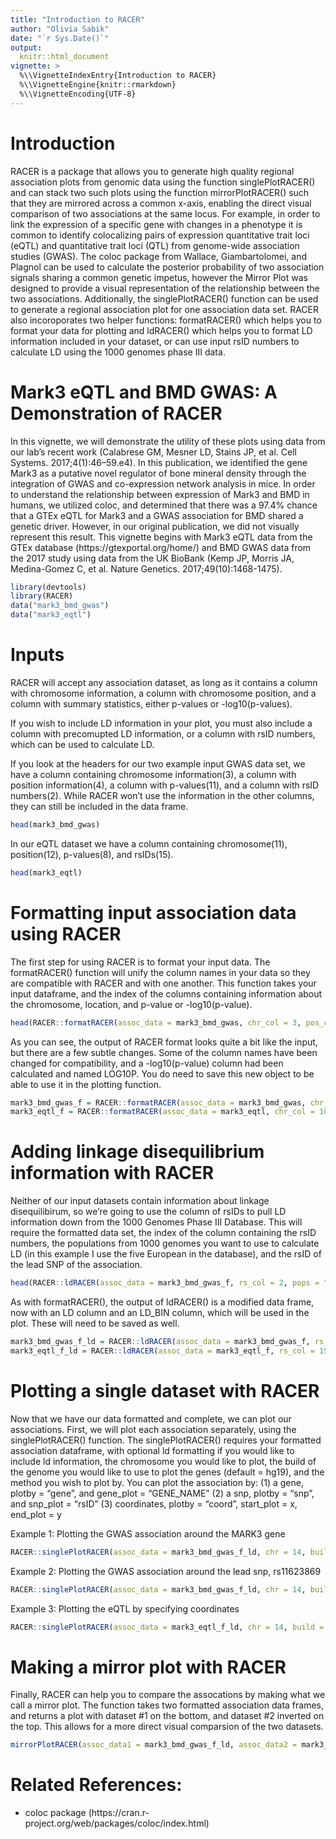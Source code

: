 ```yaml
---
title: "Introduction to RACER"
author: "Olivia Sabik"
date: "`r Sys.Date()`"
output: 
  knitr::html_document
vignette: >
  %\\VignetteIndexEntry{Introduction to RACER}
  %\\VignetteEngine{knitr::rmarkdown}
  %\\VignetteEncoding{UTF-8}
---
```


# Introduction
RACER is a package that allows you to generate high quality regional association plots from genomic data using the function singlePlotRACER() and can stack two such plots using the function mirrorPlotRACER() such that they are mirrored across a common x-axis, enabling the direct visual comparison of two associations at the same locus. For example, in order to link the expression of a specific gene with changes in a phenotype it is common to identify colocalizing pairs of expression quantitative trait loci (eQTL) and quantitative trait loci (QTL) from genome-wide association studies (GWAS). The coloc package from Wallace, Giambartolomei, and Plagnol can be used to calculate the posterior probability of two association signals sharing a common genetic impetus, however the Mirror Plot was designed to provide a visual representation of the relationship between the two associations. Additionally, the singlePlotRACER() function can be used to generate a regional association plot for one association data set. RACER also incoroporates two helper functions: formatRACER() which helps you to format your data for plotting and ldRACER() which helps you to format LD information included in your dataset, or can use input rsID numbers to calculate LD using the 1000 genomes phase III data. 

# Mark3 eQTL and BMD GWAS: A Demonstration of RACER 
In this vignette, we will demonstrate the utility of these plots using data from our lab's recent work (Calabrese GM, Mesner LD, Stains JP, et al. Cell Systems. 2017;4(1):46–59.e4). In this publication, we identified the gene Mark3 as a putative novel regulator of bone mineral density through the integration of GWAS and co-expression network analysis in mice. In order to understand the relationship between expression of Mark3 and BMD in humans, we utilized coloc, and determined that there was a 97.4% chance that a GTEx eQTL for Mark3 and a GWAS association for BMD shared a genetic driver. However, in our original publication, we did not visually represent this result. This vignette begins with Mark3 eQTL data from the GTEx database (https://gtexportal.org/home/) and BMD GWAS data from the 2017 study using data from the UK BioBank (Kemp JP, Morris JA, Medina-Gomez C, et al. Nature Genetics. 2017;49(10):1468-1475).

```r
library(devtools) 
library(RACER)
data("mark3_bmd_gwas")
data("mark3_eqtl")
```

# Inputs

RACER will accept any association dataset, as long as it contains a column with chromosome information, a column with chromosome position, and a column with summary statistics, either p-values or -log10(p-values). 

If you wish to include LD information in your plot, you must also include a column with precomupted LD information, or a column with rsID numbers, which can be used to calculate LD. 

If you look at the headers for our two example input GWAS data set, we have a column containing chromosome information(3), a column with position information(4), a column with p-values(11), and a column with rsID numbers(2). While RACER won't use the information in the other columns, they can still be included in the data frame.
```r
head(mark3_bmd_gwas)
```

In our eQTL dataset we have a column containing chromosome(11), position(12), p-values(8), and rsIDs(15). 
```r
head(mark3_eqtl)
```

# Formatting input association data using RACER

The first step for using RACER is to format your input data. The formatRACER() function will unify the column names in your data so they are compatible with RACER and with one another. This function takes your input dataframe, and the index of the columns containing information about the chromosome, location, and p-value or -log10(p-value). 

```r
head(RACER::formatRACER(assoc_data = mark3_bmd_gwas, chr_col = 3, pos_col = 4, p_col = 11))
```

As you can see, the output of RACER format looks quite a bit like the input, but there are a few subtle changes. Some of the column names have been changed for compatibility, and a -log10(p-value) column had been calculated and named LOG10P. You do need to save this new object to be able to use it in the plotting function. 

```r
mark3_bmd_gwas_f = RACER::formatRACER(assoc_data = mark3_bmd_gwas, chr_col = 3, pos_col = 4, p_col = 11)
mark3_eqtl_f = RACER::formatRACER(assoc_data = mark3_eqtl, chr_col = 10, pos_col = 11, p_col = 7)
```

# Adding linkage disequilibrium information with RACER

Neither of our input datasets contain information about linkage disequilibirum, so we're going to use the column of rsIDs to pull LD information down from the 1000 Genomes Phase III Database. This will require the formatted data set, the index of the column containing the rsID numbers, the populations from 1000 genomes you want to use to calculate LD (in this example I use the five European in the database), and the rsID of the lead SNP of the association. 

```r
head(RACER::ldRACER(assoc_data = mark3_bmd_gwas_f, rs_col = 2, pops = "EUR", lead_snp = "rs11623869"))
```

As with formatRACER(), the output of ldRACER() is a modified data frame, now with an LD column and an LD_BIN column, which will be used in the plot. These will need to be saved as well.

```r
mark3_bmd_gwas_f_ld = RACER::ldRACER(assoc_data = mark3_bmd_gwas_f, rs_col = 2, pops = "EUR", lead_snp = "rs11623869")
mark3_eqtl_f_ld = RACER::ldRACER(assoc_data = mark3_eqtl_f, rs_col = 15, pops = "EUR", lead_snp = "rs11623869")
```

# Plotting a single dataset with RACER

Now that we have our data formatted and complete, we can plot our associations. First, we will plot each association separately, using the singlePlotRACER() function. The singlePlotRACER() requires your formatted association dataframe, with optional ld formatting if you would like to include ld information, the chromosome you would like to plot, the build of the genome you would like to use to plot the genes (default = hg19), and the method you wish to plot by. You can plot the association by:
(1) a gene, plotby = "gene", and gene_plot = "GENE_NAME"
(2) a snp, plotby = "snp", and snp_plot = "rsID"
(3) coordinates, plotby = "coord", start_plot = x, end_plot = y

Example 1: Plotting the GWAS association around the MARK3 gene
```r
RACER::singlePlotRACER(assoc_data = mark3_bmd_gwas_f_ld, chr = 14, build = "hg19", plotby = "gene", gene_plot = "MARK3")
```

Example 2: Plotting the GWAS association around the lead snp, rs11623869
```r
RACER::singlePlotRACER(assoc_data = mark3_bmd_gwas_f_ld, chr = 14, build = "hg19", plotby = "snp", snp_plot = "rs11623869")
```

Example 3: Plotting the eQTL by specifying coordinates
```r
RACER::singlePlotRACER(assoc_data = mark3_eqtl_f_ld, chr = 14, build = "hg19", plotby = "coord", start_plot = 103500000, end_plot = 104500000)
```

# Making a mirror plot with RACER

Finally, RACER can help you to compare the assocations by making what we call a mirror plot. The function takes two formatted association data frames, and returns a plot with dataset #1 on the bottom, and dataset #2 inverted on the top. This allows for a more direct visual comparsion of the two datasets. 

```r
mirrorPlotRACER(assoc_data1 = mark3_bmd_gwas_f_ld, assoc_data2 = mark3_eqtl_f_ld, chr = 14, plotby = "gene", gene_plot = "MARK3")
```



# Related References:
- coloc package (https://cran.r-project.org/web/packages/coloc/index.html)
